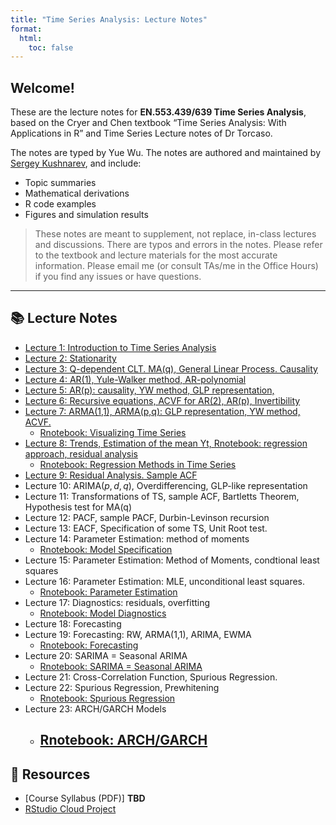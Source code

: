 ```yaml
---
title: "Time Series Analysis: Lecture Notes"
format:
  html:
    toc: false
---
```


## Welcome!

These are the lecture notes for **EN.553.439/639 Time Series Analysis**, based on the Cryer and Chen textbook "Time Series Analysis: With Applications in R" and Time Series Lecture notes of Dr Torcaso.

The notes are typed by Yue Wu. The notes are authored and maintained by [Sergey Kushnarev](about.qmd), and include:

- Topic summaries
- Mathematical derivations
- R code examples
- Figures and simulation results

> These notes are meant to supplement, not replace, in-class lectures and discussions.
> There are typos and errors in the notes. Please refer to the textbook and lecture materials for the most accurate information. Please email me (or consult TAs/me in the Office Hours) if you find any issues or have questions.

---

## 📚 Lecture Notes

- [Lecture 1: Introduction to Time Series Analysis](TSA-Lecture01.qmd)
- [Lecture 2: Stationarity](TSA-Lecture02.qmd)
- [Lecture 3: Q-dependent CLT. MA(q), General Linear Process. Causality](TSA-Lecture03.qmd)
- [Lecture 4: AR(1), Yule-Walker method, AR-polynomial](TSA-Lecture04.qmd)
- [Lecture 5: AR(p): causality, YW method, GLP representation, ](TSA-Lecture05.qmd)
- [Lecture 6: Recursive equations, ACVF for AR(2), AR(p), Invertibility](TSA-Lecture06.qmd)
- [Lecture 7: ARMA(1,1), ARMA(p,q): GLP representation, YW method, ACVF.](TSA-Lecture07.qmd)
  - [Rnotebook: Visualizing Time Series](TSA-Lecture07-plots.qmd)
- [Lecture 8: Trends, Estimation of the mean Yt, Rnotebook: regression approach, residual analysis](TSA-Lecture08.qmd)
  - [Rnotebook: Regression Methods in Time Series](TSA-Lecture08-regression-methods.qmd)
- [Lecture 9: Residual Analysis. Sample ACF](TSA-Lecture09.qmd)
- Lecture 10: ARIMA($p,d,q$), Overdifferencing, GLP-like representation
- Lecture 11: Transformations of TS, sample ACF, Bartletts Theorem, Hypothesis test for MA(q)
- Lecture 12: PACF, sample PACF, Durbin-Levinson recursion
- Lecture 13: EACF, Specification of some TS, Unit Root test.
- Lecture 14: Parameter Estimation: method of moments
  - [Rnotebook: Model Specification](TSA-Lecture14-model-specification.qmd)
- Lecture 15: Parameter Estimation: Method of Moments, condtional least squares
- Lecture 16: Parameter Estimation: MLE, unconditional least squares.
  - [Rnotebook: Parameter Estimation](TSA-Lecture16-parameter-estimation.qmd)
- Lecture 17: Diagnostics: residuals, overfitting
  - [Rnotebook: Model Diagnostics](TSA-Lecture17-model-diagnostics.qmd)
- Lecture 18: Forecasting
- Lecture 19: Forecasting: RW, ARMA(1,1), ARIMA, EWMA
  - [Rnotebook: Forecasting](TSA-Lecture19-forecasting.qmd)
- Lecture 20: SARIMA = Seasonal ARIMA
  - [Rnotebook: SARIMA = Seasonal ARIMA](TSA-Lecture20-sarima.qmd)
- Lecture 21: Cross-Correlation Function, Spurious Regression.
- Lecture 22: Spurious Regression, Prewhitening
  - [Rnotebook: Spurious Regression](TSA-Lecture22-spurious.qmd)
- Lecture 23: ARCH/GARCH Models
  - [Rnotebook: ARCH/GARCH](TSA-Lecture23-arch-garch.qmd)
---

## 🔗 Resources

- [Course Syllabus (PDF)] **TBD**
- [RStudio Cloud Project](https://posit.cloud/)


